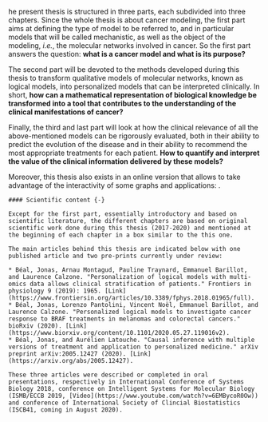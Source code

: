\chapter*{Preface}

\initial{T}he present thesis is structured in three parts, each subdivided into three chapters. Since the whole thesis is about cancer modeling, the first part aims at defining the type of model to be referred to, and in particular models that will be called mechanistic, as well as the object of the modeling, *i.e.*, the molecular networks involved in cancer. So the first part answers the question: **what is a cancer model and what is its purpose?**  
  

The second part will be devoted to the methods developed during this thesis to transform qualitative models of molecular networks, known as logical models, into personalized models that can be interpreted clinically. In short, **how can a mathematical representation of biological knowledge be transformed into a tool that contributes to the understanding of the clinical manifestations of cancer?**  
  

Finally, the third and last part will look at how the clinical relevance of all the above-mentioned models can be rigorously evaluated, both in their ability to predict the evolution of the disease and in their ability to recommend the most appropriate treatments for each patient. **How to quantify and interpret the value of the clinical information delivered by these models?**  
  

Moreover, this thesis also exists in an online version that allows to take advantage of the interactivity of some graphs and applications: \url{https://jonasbeal.github.io/files/PhdThesis/}.  
  

```block2

#### Scientific content {-}

Except for the first part, essentially introductory and based on scientific literature, the different chapters are based on original scientific work done during this thesis (2017-2020) and mentioned at the beginning of each chapter in a box similar to the this one.  
  
The main articles behind this thesis are indicated below with one published article and two pre-prints currently under review: 

* Béal, Jonas, Arnau Montagud, Pauline Traynard, Emmanuel Barillot, and Laurence Calzone. "Personalization of logical models with multi-omics data allows clinical stratification of patients." Frontiers in physiology 9 (2019): 1965. [Link](https://www.frontiersin.org/articles/10.3389/fphys.2018.01965/full).
* Béal, Jonas, Lorenzo Pantolini, Vincent Noël, Emmanuel Barillot, and Laurence Calzone. "Personalized logical models to investigate cancer response to BRAF treatments in melanomas and colorectal cancers." bioRxiv (2020). [Link](https://www.biorxiv.org/content/10.1101/2020.05.27.119016v2).
* Béal, Jonas, and Aurélien Latouche. "Causal inference with multiple versions of treatment and application to personalized medicine." arXiv preprint arXiv:2005.12427 (2020). [Link](https://arxiv.org/abs/2005.12427).  
  
These three articles were described or completed in oral presentations, respectively in International Conference of Systems Biology 2018, conference on Intelligent Systems for Molecular Biology (ISMB/ECCB 2019, [Video](https://www.youtube.com/watch?v=6EMBycoR0Ow)) and conference of International Society of Clincial Biostatistics (ISCB41, coming in August 2020).

```

\clearemptydoublepage
